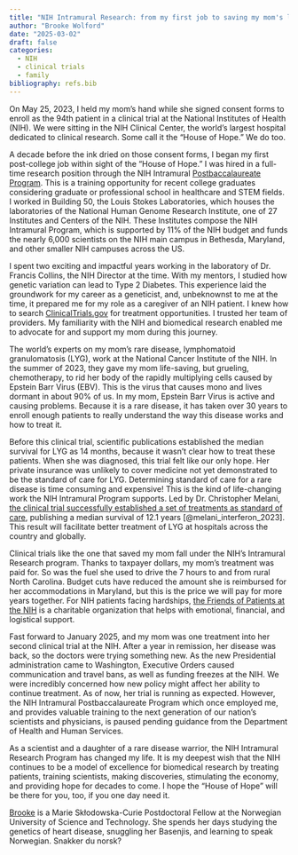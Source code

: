 ```yaml
---
title: "NIH Intramural Research: from my first job to saving my mom's life"
author: "Brooke Wolford"
date: "2025-03-02"
draft: false
categories:
  - NIH
  - clinical trials
  - family
bibliography: refs.bib
---
```


On May 25, 2023, I held my mom's hand while she signed consent forms to enroll
as the 94th patient in a clinical trial at the National Institutes of Health
(NIH). We were sitting in the NIH Clinical Center, the world's largest hospital
dedicated to clinical research. Some call it the "House of Hope." We do too.

A decade before the ink dried on those consent forms, I began my first
post-college job within sight of the "House of Hope." I was hired in a full-time
research position through the NIH Intramural
[Postbaccalaureate Program](https://www.training.nih.gov/research-training/pb/pb/).
This is a training opportunity for recent college graduates considering graduate
or professional school in healthcare and STEM fields. I worked in Building 50,
the Louis Stokes Laboratories, which houses the laboratories of the National
Human Genome Research Institute, one of 27 Institutes and Centers of the NIH.
These Institutes compose the NIH Intramural Program, which is supported by 11%
of the NIH budget and funds the nearly 6,000 scientists on the NIH main campus
in Bethesda, Maryland, and other smaller NIH campuses across the US.

I spent two exciting and impactful years working in the laboratory of Dr.
Francis Collins, the NIH Director at the time. With my mentors, I studied how
genetic variation can lead to Type 2 Diabetes. This experience laid the
groundwork for my career as a geneticist, and, unbeknownst to me at the time, it
prepared me for my role as a caregiver of an NIH patient. I knew how to search
[ClinicalTrials.gov](https://clinicaltrials.gov/) for treatment opportunities.
I trusted her team of providers. My familiarity with the NIH and biomedical
research enabled me to advocate for and support my mom during this journey.

The world's experts on my mom's rare disease, lymphomatoid granulomatosis (LYG),
work at the National Cancer Institute of the NIH. In the summer of 2023, they
gave my mom life-saving, but grueling, chemotherapy, to rid her body of the
rapidly multiplying cells caused by Epstein Barr Virus (EBV). This is the virus
that causes mono and lives dormant in about 90% of us. In my mom, Epstein Barr
Virus is active and causing problems. Because it is a rare disease, it has taken
over 30 years to enroll enough patients to really understand the way this
disease works and how to treat it.

Before this clinical trial, scientific publications established the median
survival for LYG as 14 months, because it wasn't clear how to treat these
patients. When she was diagnosed, this trial felt like our only hope. Her
private insurance was unlikely to cover medicine not yet demonstrated to be the
standard of care for LYG. Determining standard of care for a rare disease is
time consuming and expensive! This is the kind of life-changing work the NIH
Intramural Program supports. Led by Dr. Christopher Melani,
[the clinical trial successfully established a set of treatments as standard of care](https://doi.org/10.1016/S2352-3026(23)00029-7),
publishing a median survival of 12.1 years [@melani_interferon_2023]. This
result will facilitate better treatment of LYG at hospitals across the country
and globally.

Clinical trials like the one that saved my mom fall under the NIH's Intramural
Research program. Thanks to taxpayer dollars, my mom's treatment was paid for.
So was the fuel she used to drive the 7 hours to and from rural North Carolina.
Budget cuts have reduced the amount she is reimbursed for her accommodations in
Maryland, but this is the price we will pay for more years together. For NIH
patients facing hardships, [the Friends of Patients at the NIH](https://www.friendsatnih.org/)
is a charitable organization that helps with emotional, financial, and
logistical support.

Fast forward to January 2025, and my mom was one treatment into her second
clinical trial at the NIH. After a year in remission, her disease was back, so
the doctors were trying something new. As the new Presidential administration
came to Washington, Executive Orders caused communication and travel bans, as
well as funding freezes at the NIH. We were incredibly concerned how new policy
might affect her ability to continue treatment. As of now, her trial is running
as expected. However, the NIH Intramural Postbaccalaureate Program which once
employed me, and provides valuable training to the next generation of our
nation's scientists and physicians, is paused pending guidance from the
Department of Health and Human Services.

As a scientist and a daughter of a rare disease warrior, the NIH Intramural
Research Program has changed my life. It is my deepest wish that the NIH
continues to be a model of excellence for biomedical research by treating
patients, training scientists, making discoveries, stimulating the economy, and
providing hope for decades to come. I hope the "House of Hope" will be there for
you, too, if you one day need it.

::: {.callout-note title="About the author" style="" icon=false}
[Brooke](https://bnwolford.github.io/) is a Marie Skłodowska-Curie Postdoctoral
Fellow at the Norwegian University of Science and Technology. She spends her
days studying the genetics of heart disease, snuggling her Basenjis, and
learning to speak Norwegian. Snakker du norsk?
:::
